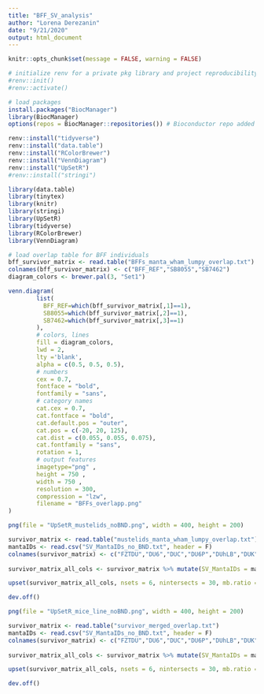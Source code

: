 ```yaml
---
title: "BFF_SV_analysis"
author: "Lorena Derezanin"
date: "9/21/2020"
output: html_document
---
```


```r
knitr::opts_chunk$set(message = FALSE, warning = FALSE)

# initialize renv for a private pkg library and project reproducibility
#renv::init()
#renv::activate()

# load packages
install.packages("BiocManager")
library(BiocManager)
options(repos = BiocManager::repositories()) # Bioconductor repo added to renv

renv::install("tidyverse")
renv::install("data.table")
renv::install("RColorBrewer")
renv::install("VennDiagram")
renv::install("UpSetR")
#renv::install("stringi")

library(data.table)
library(tinytex)
library(knitr)
library(stringi)
library(UpSetR)
library(tidyverse)
library(RColorBrewer)
library(VennDiagram)

```



```r

# load overlap table for BFF individuals
bff_survivor_matrix <- read.table("BFFs_manta_wham_lumpy_overlap.txt")
colnames(bff_survivor_matrix) <- c("BFF_REF","SB8055","SB7462") 
diagram_colors <- brewer.pal(3, "Set1")

venn.diagram(
        list(
          BFF_REF=which(bff_survivor_matrix[,1]==1), 
          SB8055=which(bff_survivor_matrix[,2]==1), 
          SB7462=which(bff_survivor_matrix[,3]==1)
        ), 
        # colors, lines
        fill = diagram_colors, 
        lwd = 2, 
        lty ='blank', 
        alpha = c(0.5, 0.5, 0.5), 
        # numbers
        cex = 0.7, 
        fontface = "bold",  
        fontfamily = "sans",
        # category names
        cat.cex = 0.7,
        cat.fontface = "bold",
        cat.default.pos = "outer",
        cat.pos = c(-20, 20, 125),
        cat.dist = c(0.055, 0.055, 0.075),
        cat.fontfamily = "sans",
        rotation = 1,
        # output features
        imagetype="png" ,
        height = 750 , 
        width = 750 , 
        resolution = 300,
        compression = "lzw",
        filename = "BFFs_overlapp.png"
)


```

```r


png(file = "UpSetR_mustelids_noBND.png", width = 400, height = 200)

survivor_matrix <- read.table("mustelids_manta_wham_lumpy_overlap.txt")
mantaIDs <- read.csv("SV_MantaIDs_no_BND.txt", header = F)
colnames(survivor_matrix) <- c("FZTDU","DU6","DUC","DU6P","DUhLB","DUK") 
                            
survivor_matrix_all_cols <- survivor_matrix %>% mutate(SV_MantaIDs = mantaIDs) %>% select(SV_MantaIDs, everything())

upset(survivor_matrix_all_cols, nsets = 6, nintersects = 30, mb.ratio = c(0.45, 0.55), matrix.color = "red", sets.bar.color = "#56B4E9", order.by = "freq", keep.order = FALSE, set_size.show = TRUE, text.scale = 1.0, point.size = 2.5, line.size = 1)

dev.off()

```




```r

png(file = "UpSetR_mice_line_noBND.png", width = 400, height = 200)

survivor_matrix <- read.table("survivor_merged_overlap.txt")
mantaIDs <- read.csv("SV_MantaIDs_no_BND.txt", header = F)
colnames(survivor_matrix) <- c("FZTDU","DU6","DUC","DU6P","DUhLB","DUK") 
                            
survivor_matrix_all_cols <- survivor_matrix %>% mutate(SV_MantaIDs = mantaIDs) %>% select(SV_MantaIDs, everything())

upset(survivor_matrix_all_cols, nsets = 6, nintersects = 30, mb.ratio = c(0.45, 0.55), matrix.color = "red", sets.bar.color = "#56B4E9", order.by = "freq", keep.order = FALSE, set_size.show = TRUE, text.scale = 1.0, point.size = 2.5, line.size = 1)

dev.off()
```


